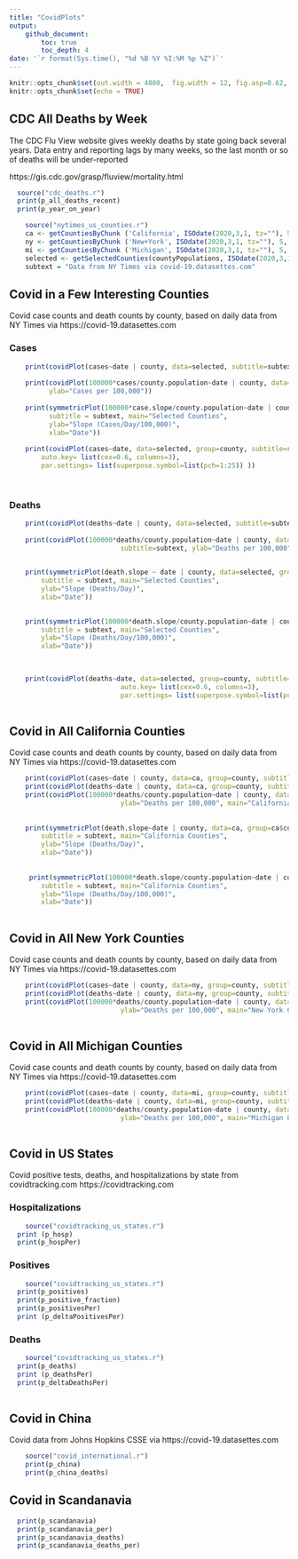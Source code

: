 ```yaml
---
title: "CovidPlots"
output: 
    github_document:
        toc: true
        toc_depth: 4
date: '`r format(Sys.time(), "%d %B %Y %I:%M %p %Z")`'
---
```



```r
knitr::opts_chunk$set(out.width = 4800,  fig.width = 12, fig.asp=0.62,  dev = 'svg') 
knitr::opts_chunk$set(echo = TRUE)
```

## CDC All Deaths by Week
The CDC Flu View website gives weekly deaths by state going back several years. Data entry and reporting lags by many weeks, so the last month or so of deaths will be under-reported

https://gis.cdc.gov/grasp/fluview/mortality.html

```r
  source("cdc_deaths.r")
  print(p_all_deaths_recent)
  print(p_year_on_year)

```



```r
    source("nytimes_us_counties.r")
    ca <- getCountiesByChunk ('California', ISOdate(2020,3,1, tz=""), 5,  countyPopulations)
    ny <- getCountiesByChunk ('New+York', ISOdate(2020,3,1, tz=""), 5,  countyPopulations)
    mi <- getCountiesByChunk ('Michigan', ISOdate(2020,3,1, tz=""), 5,  countyPopulations)
    selected <- getSelectedCounties(countyPopulations, ISOdate(2020,3,1, tz=""))
    subtext = "Data from NY Times via covid-19.datasettes.com"

```

## Covid in a Few Interesting Counties {.tabset} 

Covid case counts and death counts by county, based on daily data from NY Times via https://covid-19.datasettes.com

### Cases

```r

    print(covidPlot(cases~date | county, data=selected, subtitle=subtext, group=state, main="Selected Counties"))
    
    print(covidPlot(100000*cases/county.population~date | county, data=selected, subtitle=subtext, group=state, main="Selected Counties",
          ylab="Cases per 100,000"))
    
    print(symmetricPlot(100000*case.slope/county.population~date | county, data=selected, group=selected$state, 
          subtitle = subtext, main="Selected Counties", 
          ylab="Slope (Cases/Day/100,000)",
          xlab="Date"))
    
    print(covidPlot(cases~date, data=selected, group=county, subtitle=subtext, main="Selected Counties",
        auto.key= list(cex=0.6, columns=3),
        par.settings= list(superpose.symbol=list(pch=1:25)) ))
    
    

```
        
### Deaths

```r
    
    print(covidPlot(deaths~date | county, data=selected, subtitle=subtext, group=state, main="Selected Counties"))
    
    print(covidPlot(100000*deaths/county.population~date | county, data=selected, group=state, 
                            subtitle=subtext, ylab="Deaths per 100,000", main="Selected Counties"))

    
    print(symmetricPlot(death.slope ~ date | county, data=selected, group=selected$state, 
        subtitle = subtext, main="Selected Counties", 
        ylab="Slope (Deaths/Day)",
        xlab="Date"))

    
    print(symmetricPlot(100000*death.slope/county.population~date | county, data=selected, group=selected$state, 
        subtitle = subtext, main="Selected Counties", 
        ylab="Slope (Deaths/Day/100,000)",
        xlab="Date"))

    
    
    print(covidPlot(deaths~date, data=selected, group=county, subtitle=subtext, main="Selected Counties",
                            auto.key= list(cex=0.6, columns=3),
                            par.settings= list(superpose.symbol=list(pch=1:25)) ))
    

```

## Covid in All California Counties {.tabset}
Covid case counts and death counts by county, based on daily data from NY Times via https://covid-19.datasettes.com
```r
    print(covidPlot(cases~date | county, data=ca, group=county, subtitle=subtext, main="California Counties"))
    print(covidPlot(deaths~date | county, data=ca, group=county, subtitle=subtext, main="California Counties"))
    print(covidPlot(100000*deaths/county.population~date | county, data=ca, group=county, subtitle=subtext, 
                            ylab="Deaths per 100,000", main="California Counties"))
    
    
    print(symmetricPlot(death.slope~date | county, data=ca, group=ca$county, 
        subtitle = subtext, main="California Counties", 
        ylab="Slope (Deaths/Day)",
        xlab="Date"))
    
    
     print(symmetricPlot(100000*death.slope/county.population~date | county, data=ca, group=ca$county, 
        subtitle = subtext, main="California Counties", 
        ylab="Slope (Deaths/Day/100,000)",
        xlab="Date"))
    
```

## Covid in All New York Counties {.tabset}
Covid case counts and death counts by county, based on daily data from NY Times via https://covid-19.datasettes.com
```r
    print(covidPlot(cases~date | county, data=ny, group=county, subtitle=subtext, main="New York Counties"))
    print(covidPlot(deaths~date | county, data=ny, group=county, subtitle=subtext, main="New York Counties"))
    print(covidPlot(100000*deaths/county.population~date | county, data=ny, group=county, subtitle=subtext, 
                            ylab="Deaths per 100,000", main="New York Counties"))
    
```

## Covid in All Michigan Counties {.tabset}
Covid case counts and death counts by county, based on daily data from NY Times via https://covid-19.datasettes.com
```r
    print(covidPlot(cases~date | county, data=mi, group=county, subtitle=subtext, main="Michigan Counties"))
    print(covidPlot(deaths~date | county, data=mi, group=county, subtitle=subtext, main="Michigan Counties"))
    print(covidPlot(100000*deaths/county.population~date | county, data=mi, group=county, subtitle=subtext, 
                            ylab="Deaths per 100,000", main="Michigan Counties"))
    
```


## Covid in US States {.tabset}
Covid positive tests, deaths, and hospitalizations by state from covidtracking.com https://covidtracking.com

### Hospitalizations

```r
    source("covidtracking_us_states.r")
  print (p_hosp)
  print(p_hospPer)
```

### Positives

```r
    source("covidtracking_us_states.r")
  print(p_positives)
  print(p_positive_fraction)
  print(p_positivesPer)
  print (p_deltaPositivesPer)
```

### Deaths

```r
    source("covidtracking_us_states.r")
  print(p_deaths)
  print (p_deathsPer)
  print(p_deltaDeathsPer)
    
```


## Covid in China {.tabset}

Covid data from Johns Hopkins CSSE via https://covid-19.datasettes.com
```r
    source("covid_international.r")
    print(p_china)
    print(p_china_deaths)
```

## Covid in Scandanavia {.tabset}
```r
  print(p_scandanavia)
  print(p_scandanavia_per)
  print(p_scandanavia_deaths)
  print(p_scandanavia_deaths_per)
```
